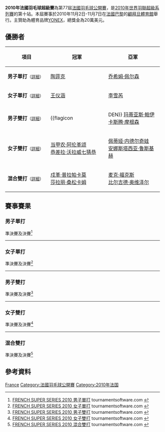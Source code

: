 {{noteTA|G1=Badminton}}
{{infobox badminton event
|name           = 2010年法國羽毛球超級賽
|image          =
|size           = 
|caption        =
|dates          = 2010年11月2日－11月7日
|number_edition = 第77屆
|level          = 2B
|prize_money    = 20萬美元
|other          =
|location       = {{FRA}}[[巴黎|巴黎]]
|venue          = [[皮耶·德·古柏坦體育場_(巴黎)|顧拜旦體育館]]
|previous       = 2009年法國羽毛球超級賽
|next           = 2011年法國羽毛球超級賽
}}
'''2010年法國羽毛球超級賽'''為第77屆[[法國羽毛球公開賽|法國羽毛球公開賽]]，是[[2010年世界羽聯超級系列賽|2010年世界羽聯超級系列賽]]的第十站。本屆賽事於2010年11月2日-11月7日在[[法國|法國]][[巴黎|巴黎]]的[[皮耶·德·古柏坦體育場_(巴黎)|顧拜旦體育館]]舉行。主贊助為體育品牌[[YONEX|YONEX]]，總獎金為20萬美元。

== 優勝者 ==
{| class=wikitable style="font-size:small"
!width="200"|項目
!width="250"|冠軍
!width="250"|亞軍
|-
|'''男子單打'''<small>（[[#男子單打|詳細]]）</small>
|{{flagicon|INA}} [[陶菲克·希达亚特|陶菲克]]
|{{flagicon|DEN}} [[乔希姆·佩尔森|乔希姆·佩尔森]]
|-
|'''女子單打'''<small>（[[#女子單打|詳細]]）</small>
|{{flagicon|CHN}} [[王仪涵|王仪涵]]
|{{flagicon|CHN}} [[李雪芮|李雪芮]]
|-
|'''男子雙打'''<small>（[[#男子雙打|詳細]]）</small>
|{{flagicon||DEN}} [[玛蒂亚斯·鲍伊|玛蒂亚斯·鲍伊]]<br/>{{flagicon|DEN}} [[卡斯腾·摩根森|卡斯腾·摩根森]]
|{{flagicon|GER}} [[英格·金德沃克|英格·金德沃克]]<br/>{{flagicon|GER}} [[约翰尼斯·斯科特勒|约翰尼斯·斯科特勒]]
|-
|'''女子雙打'''<small>（[[#女子雙打|詳細]]）</small>
|{{flagicon|THA}} [[当甲农·阿伦革颂|当甲农·阿伦革颂]]<br/>{{flagicon|THA}} [[恭差拉·沃拉威七猜恭|恭差拉·沃拉威七猜恭]]
|{{flagicon|BUL}} [[佩蒂娅·内德尔奇娃|佩蒂娅·内德尔奇娃]]<br/>{{flagicon|RUS}} [[安娜斯塔西亚·鲁斯基赫|安娜斯塔西亚·鲁斯基赫]]
|-
|'''混合雙打'''<small>（[[#混合雙打|詳細]]）</small>
|{{flagicon|THA}} [[戍革·普拉帕卡莫|戍革·普拉帕卡莫]]<br/>{{flagicon|THA}} [[莎拉丽·桑松卡姆|莎拉丽·桑松卡姆]]
|{{flagicon|GER}} [[麦克·福克斯|麦克·福克斯]]<br/>{{flagicon|GER}} [[比尔吉德·奥维泽尔|比尔吉德·奥维泽尔]]
|}

== 賽事賽果 ==
=== 男子單打 ===
;準決賽及決賽<ref name="MS">[http://tournamentsoftware.com/sport/draw.aspx?id=B1ACFCEE-A1A7-478F-ACEA-DDCE3A759085&draw=14 FRENCH SUPER SERIES 2010 男子單打] tournamentsoftware.com {{en}}</ref>
{{4TeamBracket-Tennis3-v2
| team-width=200
| RD1-seed1=1
| RD1-team1={{flagicon|DEN}} [[彼得·盖德|彼得·盖德]]
| RD1-score1-1=14
| RD1-score1-2='''21
| RD1-score1-3=17
| RD1-seed2=8
| RD1-team2='''{{flagicon|DEN}} [[乔希姆·佩尔森|乔希姆·佩尔森]]
| RD1-score2-1='''21
| RD1-score2-2=16
| RD1-score2-3='''21

| RD1-seed3=3
| RD1-team3={{flagicon|THA}} [[文萨·波萨那|文萨·波萨那]]
| RD1-score3-1=13
| RD1-score3-2=14
| RD1-score3-3=
| RD1-seed4=2
| RD1-team4='''{{flagicon|INA}} [[陶菲克·希达亚特|陶菲克]]
| RD1-score4-1='''21
| RD1-score4-2='''21
| RD1-score4-3=

| RD2-seed1=8
| RD2-team1={{flagicon|DEN}} [[乔希姆·佩尔森|乔希姆·佩尔森]]
| RD2-score1-1=16
| RD2-score1-2=11
| RD2-score1-3=
| RD2-seed2=2
| RD2-team2='''{{flagicon|INA}} [[陶菲克·希达亚特|陶菲克]]
| RD2-score2-1='''21
| RD2-score2-2='''21
| RD2-score2-3=
}}
----
=== 女子單打 ===
;準決賽及決賽<ref name="WS">[http://tournamentsoftware.com/sport/draw.aspx?id=B1ACFCEE-A1A7-478F-ACEA-DDCE3A759085&draw=61 FRENCH SUPER SERIES 2010 女子單打] {{Wayback|url=http://tournamentsoftware.com/sport/draw.aspx?id=B1ACFCEE-A1A7-478F-ACEA-DDCE3A759085&draw=61 |date=20170928105427 }} tournamentsoftware.com {{en}}</ref>
{{4TeamBracket-Tennis3-v2
| team-width=200
| RD1-seed1=1
| RD1-team1='''{{flagicon|CHN}} [[王仪涵|王仪涵]]
| RD1-score1-1='''21
| RD1-score1-2=19
| RD1-score1-3='''21
| RD1-seed2=
| RD1-team2={{flagicon|THA}} [[蓬迪·布拉那巴硕|蓬迪·布拉那巴硕]]
| RD1-score2-1=12
| RD1-score2-2='''21
| RD1-score2-3=10

| RD1-seed3=
| RD1-team3={{flagicon|THA}} [[莎拉姬·波萨娜|莎拉姬·波萨娜]]
| RD1-score3-1=20
| RD1-score3-2=13
| RD1-score3-3=
| RD1-seed4=8
| RD1-team4='''{{flagicon|CHN}} [[李雪芮|李雪芮]]
| RD1-score4-1='''22
| RD1-score4-2='''21
| RD1-score4-3=

| RD2-seed1=1
| RD2-team1='''{{flagicon|CHN}} [[王仪涵|王仪涵]]
| RD2-score1-1='''21
| RD2-score1-2='''21
| RD2-score1-3=
| RD2-seed2=8
| RD2-team2={{flagicon|CHN}} [[李雪芮|李雪芮]]
| RD2-score2-1=13
| RD2-score2-2=9
| RD2-score2-3=
}}
----
=== 男子雙打 ===
;準決賽及決賽<ref name="MD">[http://tournamentsoftware.com/sport/draw.aspx?id=B1ACFCEE-A1A7-478F-ACEA-DDCE3A759085&draw=44 FRENCH SUPER SERIES 2010 男子雙打] {{Wayback|url=http://tournamentsoftware.com/sport/draw.aspx?id=B1ACFCEE-A1A7-478F-ACEA-DDCE3A759085&draw=44 |date=20170928152200 }} tournamentsoftware.com {{en}}</ref>
{{4TeamBracket-Tennis3-v2
| team-width=200
| RD1-seed1=1
| RD1-team1='''{{flagicon|DEN}} [[玛蒂亚斯·鲍伊|玛蒂亚斯·鲍伊]]<br/> {{flagicon|DEN}} [[卡斯腾·摩根森|卡斯腾·摩根森]]
| RD1-score1-1=21
| RD1-score1-2='''21
| RD1-score1-3='''21
| RD1-seed2=5
| RD1-team2={{flagicon|DEN}} [[马德斯·康拉德-彼德森|马德斯·康拉德-彼德森]]<br/> {{flagicon|DEN}} [[乔纳斯·拉斯姆森|乔纳斯·拉斯姆森]]
| RD1-score2-1='''23
| RD1-score2-2=6
| RD1-score2-3=16

| RD1-seed3=
| RD1-team3='''{{flagicon|GER}} [[英格·金德沃克|英格·金德沃克]]<br/> {{flagicon|GER}} [[约翰尼斯·斯科特勒|约翰尼斯·斯科特勒]]
| RD1-score3-1=13
| RD1-score3-2='''21
| RD1-score3-3='''22
| RD1-seed4=2
| RD1-team4={{flagicon|INA}} [[马尔基斯·基多|马尔基斯·基多]]<br/> {{flagicon|INA}} [[亨德拉·塞蒂亚万|亨德拉·塞蒂亚万]]
| RD1-score4-1='''21
| RD1-score4-2=17
| RD1-score4-3=20

| RD2-seed1=1
| RD2-team1='''{{flagicon|DEN}} [[玛蒂亚斯·鲍伊|玛蒂亚斯·鲍伊]]<br/> {{flagicon|DEN}} [[卡斯腾·摩根森|卡斯腾·摩根森]]
| RD2-score1-1='''21
| RD2-score1-2='''21
| RD2-score1-3=
| RD2-seed2=
| RD2-team2={{flagicon|GER}} [[英格·金德沃克|英格·金德沃克]]<br/> {{flagicon|GER}} [[约翰尼斯·斯科特勒|约翰尼斯·斯科特勒]]
| RD2-score2-1=15
| RD2-score2-2=9
| RD2-score2-3=
}}
----
=== 女子雙打 ===
;準決賽及決賽<ref name="WD">[http://tournamentsoftware.com/sport/draw.aspx?id=B1ACFCEE-A1A7-478F-ACEA-DDCE3A759085&draw=7 FRENCH SUPER SERIES 2010 女子雙打] {{Wayback|url=http://tournamentsoftware.com/sport/draw.aspx?id=B1ACFCEE-A1A7-478F-ACEA-DDCE3A759085&draw=7 |date=20170928131751 }} tournamentsoftware.com {{en}}</ref>
{{4TeamBracket-Tennis3-v2
| team-width=200
| RD1-seed1=1
| RD1-team1='''{{flagicon|BUL}} [[佩蒂娅·内德尔奇娃|佩蒂娅·内德尔奇娃]]<br/> {{flagicon|RUS}} [[安娜斯塔西亚·鲁斯基赫|安娜斯塔西亚·鲁斯基赫]]
| RD1-score1-1=18
| RD1-score1-2='''21
| RD1-score1-3='''21
| RD1-seed2=
| RD1-team2={{flagicon|DEN}} [[克里斯汀娜·彼德森|克里斯汀娜·彼德森]]<br/> {{flagicon|DEN}} [[卡米拉·吕特·尤尔|卡米拉·吕特·尤尔]]
| RD1-score2-1='''21
| RD1-score2-2=15
| RD1-score2-3=16

| RD1-seed3=3
| RD1-team3='''{{flagicon|THA}} [[当甲农·阿伦革颂|当甲农·阿伦革颂]]<br/> {{flagicon|THA}} [[恭差拉·沃拉威七猜恭|恭差拉·沃拉威七猜恭]]
| RD1-score3-1='''21
| RD1-score3-2='''21
| RD1-score3-3=
| RD1-seed4=
| RD1-team4={{flagicon|DEN}} [[莉娜·弗埃尔·克里斯蒂安森|莉娜·弗埃尔·克里斯蒂安森]]<br/> {{flagicon|DEN}} [[马丽恩·罗布克|马丽恩·罗布克]]
| RD1-score4-1=9
| RD1-score4-2=15
| RD1-score4-3=

| RD2-seed1=1
| RD2-team1={{nowrap|{{flagicon|BUL}} [[佩蒂娅·内德尔奇娃|佩蒂娅·内德尔奇娃]] (中途退出)<br/> {{flagicon|RUS}} [[安娜斯塔西亚·鲁斯基赫|安娜斯塔西亚·鲁斯基赫]]}}
| RD2-score1-1=16
| RD2-score1-2=''2
| RD2-score1-3=
| RD2-seed2=3
| RD2-team2='''{{flagicon|THA}} [[当甲农·阿伦革颂|当甲农·阿伦革颂]]<br/> {{flagicon|THA}} [[恭差拉·沃拉威七猜恭|恭差拉·沃拉威七猜恭]]
| RD2-score2-1='''21
| RD2-score2-2=''11
| RD2-score2-3=
}}
----
=== 混合雙打 ===
;準決賽及決賽<ref name="XD">[http://tournamentsoftware.com/sport/draw.aspx?id=B1ACFCEE-A1A7-478F-ACEA-DDCE3A759085&draw=66 FRENCH SUPER SERIES 2010 混合雙打] tournamentsoftware.com {{en}}</ref>
{{4TeamBracket-Tennis3-v2
| team-width=200
| RD1-seed1=7
| RD1-team1='''{{flagicon|GER}} [[麦克·福克斯|麦克·福克斯]]<br/> {{flagicon|GER}} [[比尔吉德·奥维泽尔|比尔吉德·奥维泽尔]]
| RD1-score1-1=''17
| RD1-score1-2=
| RD1-score1-3=
| RD1-seed2=3
| RD1-team2={{flagicon|DEN}} [[托马斯·雷伯恩|托马斯·雷伯恩]] (中途退出)<br/> {{flagicon|DEN}} [[卡米拉·吕特·尤尔|卡米拉·吕特·尤尔]]
| RD1-score2-1=''10
| RD1-score2-2=
| RD1-score2-3=

| RD1-seed3=4
| RD1-team3='''{{flagicon|THA}} [[戍革·普拉帕卡莫|戍革·普拉帕卡莫]]<br/> {{flagicon|THA}} [[莎拉丽·桑松卡姆|莎拉丽·桑松卡姆]]
| RD1-score3-1=
| RD1-score3-2=
| RD1-score3-3=
| RD1-seed4=8
| RD1-team4={{flagicon|THA}} [[颂蓬·阿努里达亚翁|颂蓬·阿努里达亚翁]] (棄權)<br/> {{flagicon|THA}} [[恭差拉·沃拉威七猜恭|恭差拉·沃拉威七猜恭]]
| RD1-score4-1=
| RD1-score4-2=
| RD1-score4-3=

| RD2-seed1=7
| RD2-team1={{flagicon|GER}} [[麦克·福克斯|麦克·福克斯]]<br/> {{flagicon|GER}} [[比尔吉德·奥维泽尔|比尔吉德·奥维泽尔]]
| RD2-score1-1=15
| RD2-score1-2=15
| RD2-score1-3=
| RD2-seed2=4
| RD2-team2='''{{flagicon|THA}} [[戍革·普拉帕卡莫|戍革·普拉帕卡莫]]<br/> {{flagicon|THA}} [[莎拉丽·桑松卡姆|莎拉丽·桑松卡姆]]
| RD2-score2-1='''21
| RD2-score2-2='''21
| RD2-score2-3=
}}

== 參考資料 ==
{{Reflist}}

{{French Open (Badminton)}}
{{2010年世界羽聯超級系列賽}}

[[Category:2010年世界羽聯超級系列賽|France]]
[[Category:法國羽毛球公開賽|Category:法國羽毛球公開賽]]
[[Category:2010年法国|Category:2010年法国]]